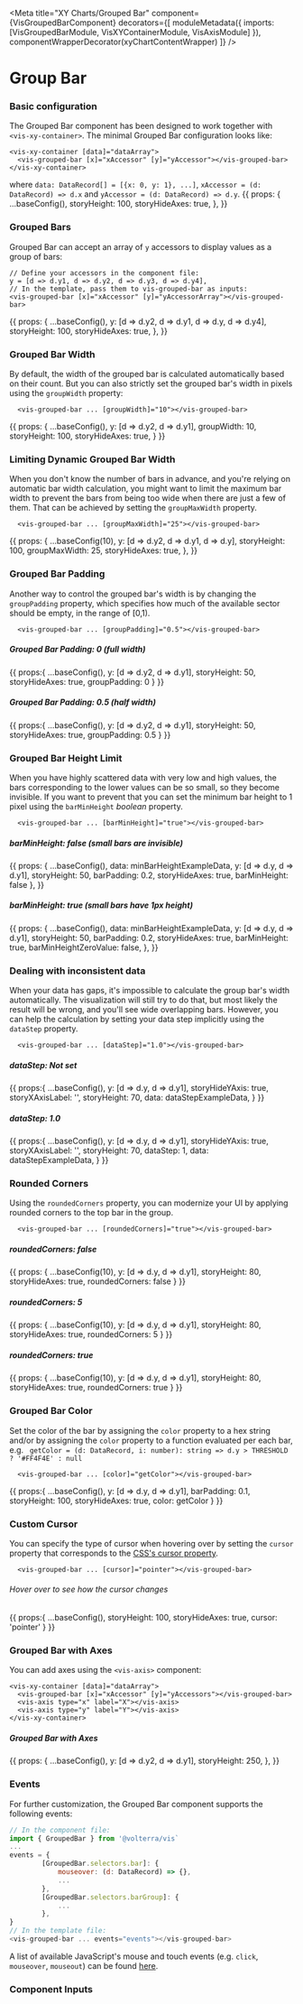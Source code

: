 


<Meta
  title="XY Charts/Grouped Bar"
  component={VisGroupedBarComponent}
  decorators={[
    moduleMetadata({ imports: [VisGroupedBarModule, VisXYContainerModule, VisAxisModule] }),
    componentWrapperDecorator(xyChartContentWrapper)
  ]}
/>

<style>{``}</style>

# Group Bar
### Basic configuration
The Grouped Bar component has been designed to work together with `<vis-xy-container>`. The minimal Grouped Bar configuration looks like:
```angular2html
<vis-xy-container [data]="dataArray">
  <vis-grouped-bar [x]="xAccessor" [y]="yAccessor"></vis-grouped-bar>
</vis-xy-container>
```
where `data: DataRecord[] = [{x: 0, y: 1}, ...]`, `xAccessor = (d: DataRecord) => d.x` and `yAccessor = (d: DataRecord) => d.y`.
<Story name="Simple Grouped Bar">
  {{
    props: {
      ...baseConfig(),
      storyHeight: 100,
      storyHideAxes: true,
    },
  }}
</Story>

### Grouped Bars
Grouped Bar can accept an array of `y` accessors to display values as a group of bars:
```
// Define your accessors in the component file:
y = [d => d.y1, d => d.y2, d => d.y3, d => d.y4],
// In the template, pass them to vis-grouped-bar as inputs:
<vis-grouped-bar [x]="xAccessor" [y]="yAccessorArray"></vis-grouped-bar>
```

<Story name="Grouped Bars">
  {{
    props: {
      ...baseConfig(),
      y: [d => d.y2, d => d.y1, d => d.y, d => d.y4],
      storyHeight: 100,
      storyHideAxes: true,
    },
  }}
</Story>

### Grouped Bar Width
By default, the width of the grouped bar is calculated automatically based on their count. But you can also strictly set the grouped bar's width in pixels using the `groupWidth` property:
```angular2html
  <vis-grouped-bar ... [groupWidth]="10"></vis-grouped-bar>
```

<Story name="Grouped Bar Width">
  {{
    props: {
       ...baseConfig(),
      y: [d => d.y2, d => d.y1],
      groupWidth: 10,
      storyHeight: 100,
      storyHideAxes: true,
    }
  }}
</Story>

### Limiting Dynamic Grouped Bar Width
When you don't know the number of bars in advance, and you're relying on automatic bar width calculation,
you might want to limit the maximum bar width to prevent the bars from being too wide when there are just a few of them.
That can be achieved by setting the `groupMaxWidth` property.
```angular2html
  <vis-grouped-bar ... [groupMaxWidth]="25"></vis-grouped-bar>
```

<Story name="Grouped Bar Width: Upper Limit">
  {{
    props: {
      ...baseConfig(10),
      y: [d => d.y2, d => d.y1, d => d.y],
      storyHeight: 100,
      groupMaxWidth: 25,
      storyHideAxes: true,
    },
  }}
</Story>

### Grouped Bar Padding
Another way to control the grouped bar's width is by changing the `groupPadding` property, which specifies how much of the available sector should be empty, in the range of [0,1).
```angular2html
  <vis-grouped-bar ... [groupPadding]="0.5"></vis-grouped-bar>
```

##### Grouped Bar Padding: 0 *(full width)*
<Story name="Grouped Bar Padding: 0">
  {{
    props:{
      ...baseConfig(),
      y: [d => d.y2, d => d.y1],
      storyHeight: 50,
      storyHideAxes: true,
      groupPadding: 0
    }
  }}
</Story>

##### Grouped Bar Padding: 0.5 *(half width)*
<Story name="Grouped Bar Padding: 0.5">
  {{
    props:{
      ...baseConfig(),
      y: [d => d.y2, d => d.y1],
      storyHeight: 50,
      storyHideAxes: true,
      groupPadding: 0.5
    }
  }}
</Story>

### Grouped Bar Height Limit
When you have highly scattered data with very low and high values, the bars corresponding to the lower values can be so small, so they become invisible.
If you want to prevent that you can set the minimum bar height to 1 pixel using the `barMinHeight` *boolean* property.
```angular2html
  <vis-grouped-bar ... [barMinHeight]="true"></vis-grouped-bar>
```
##### barMinHeight: false *(small bars are invisible)*
<Story name="Grouped Bar Height Limit: false">
  {{
    props: {
      ...baseConfig(),
      data: minBarHeightExampleData,
      y: [d => d.y, d => d.y1],
      storyHeight: 50,
      barPadding: 0.2,
      storyHideAxes: true,
      barMinHeight: false
    },
  }}
</Story>

##### barMinHeight: true *(small bars have 1px height)*
<Story name="Grouped Bar Height Limit: true">
  {{
    props: {
      ...baseConfig(),
      data: minBarHeightExampleData,
      y: [d => d.y, d => d.y1],
      storyHeight: 50,
      barPadding: 0.2,
      storyHideAxes: true,
      barMinHeight: true,
      barMinHeightZeroValue: false,
    },
  }}
</Story>

### Dealing with inconsistent data
When your data has gaps, it's impossible to calculate the group bar's width automatically. The visualization will still try
to do that, but most likely the result will be wrong, and you'll see wide overlapping bars. However, you can help the calculation
by setting your data step implicitly using the `dataStep` property.
```angular2html
  <vis-grouped-bar ... [dataStep]="1.0"></vis-grouped-bar>
```
##### dataStep: Not set
<Story name="Data Step: Not set">
  {{
    props:{
      ...baseConfig(),
      y: [d => d.y, d => d.y1],
      storyHideYAxis: true,
      storyXAxisLabel: '',
      storyHeight: 70,
      data: dataStepExampleData,
    }
  }}
</Story>

##### dataStep: 1.0
<Story name="Data Step">
  {{
    props:{
      ...baseConfig(),
      y: [d => d.y, d => d.y1],
      storyHideYAxis: true,
      storyXAxisLabel: '',
      storyHeight: 70,
      dataStep: 1,
      data: dataStepExampleData,
    }
  }}
</Story>

### Rounded Corners
Using the `roundedCorners` property, you can modernize your UI by applying rounded corners to the top bar in the group.
```angular2html
  <vis-grouped-bar ... [roundedCorners]="true"></vis-grouped-bar>
```

##### roundedCorners: false
<Story name ="Rounded Corners: false">
  {{
    props: {
      ...baseConfig(10),
      y: [d => d.y, d => d.y1],
      storyHeight: 80,
      storyHideAxes: true,
      roundedCorners: false
    }
  }}
</Story>

##### roundedCorners: 5
<Story name ="Rounded Corners: 5">
  {{
    props: {
      ...baseConfig(10),
      y: [d => d.y, d => d.y1],
      storyHeight: 80,
      storyHideAxes: true,
      roundedCorners: 5
    }
  }}
</Story>

##### roundedCorners: true
<Story name ="Rounded Corners: true">
  {{
    props: {
      ...baseConfig(10),
      y: [d => d.y, d => d.y1],
      storyHeight: 80,
      storyHideAxes: true,
      roundedCorners: true
    }
  }}
</Story>

### Grouped Bar Color
Set the color of the bar by assigning the `color` property to a hex string and/or by assigning the `color` property to a function evaluated per each bar, e.g. ` getColor = (d: DataRecord, i: number): string => d.y > THRESHOLD ? '#FF4F4E' : null`
```angular2html
  <vis-grouped-bar ... [color]="getColor"></vis-grouped-bar>
```

<Story name="Grouped Bar Color">
  {{
    props:{
      ...baseConfig(),
      y: [d => d.y, d => d.y1],
      barPadding: 0.1,
      storyHeight: 100,
      storyHideAxes: true,
      color: getColor
    }
  }}
</Story>

### Custom Cursor
You can specify the type of cursor when hovering over by setting the `cursor` property that corresponds to the [CSS's cursor property](https://developer.mozilla.org/en-US/docs/Web/CSS/cursor).
```angular2html
  <vis-grouped-bar ... [cursor]="pointer"></vis-grouped-bar>
```

###### Hover over to see how the cursor changes
<Story name="Custom Cursor">
  {{
    props:{
      ...baseConfig(),
      storyHeight: 100,
      storyHideAxes: true,
      cursor: 'pointer'
    }
  }}
</Story>

### Grouped Bar with Axes
You can add axes using the `<vis-axis>` component:
```angular2html
<vis-xy-container [data]="dataArray">
  <vis-grouped-bar [x]="xAccessor" [y]="yAccessors"></vis-grouped-bar>
  <vis-axis type="x" label="X"></vis-axis>
  <vis-axis type="y" label="Y"></vis-axis>
</vis-xy-container>
```

##### Grouped Bar with Axes
<Story name="Group Bar with Axes">
  {{
    props: {
      ...baseConfig(),
      y: [d => d.y2, d => d.y1],
      storyHeight: 250,
    },
  }}
</Story>

### Events
For further customization, the Grouped Bar component supports the following events:
```javascript
// In the component file:
import { GroupedBar } from '@volterra/vis`
...
events = {
        [GroupedBar.selectors.bar]: {
            mouseover: (d: DataRecord) => {},
            ...
        },
        [GroupedBar.selectors.barGroup]: {
            ...
        },
}
// In the template file:
<vis-grouped-bar ... events="events"></vis-grouped-bar>
```
A list of available JavaScript's mouse and touch events (e.g. `click`, `mouseover`, `mouseout`)  can be found [here](https://developer.mozilla.org/en-US/docs/Web/API/Element#mouse_events).

### Component Inputs
<ArgsTable of={VisGroupedBarComponent} />

